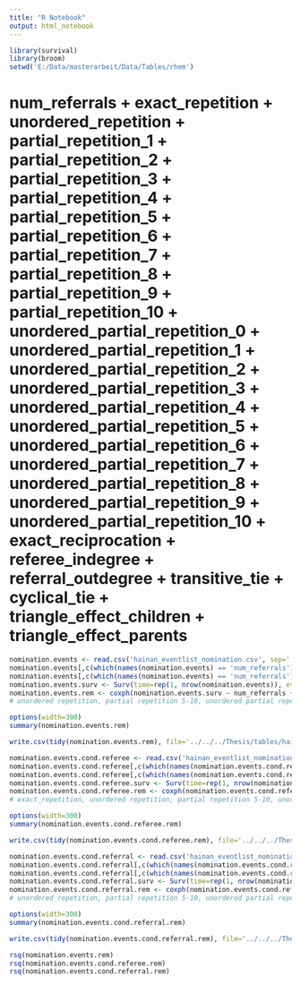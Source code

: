 ---
title: "R Notebook"
output: html_notebook
---


```{r}
library(survival)
library(broom)
setwd('E:/Data/masterarbeit/Data/Tables/rhem')
```
# num_referrals + exact_repetition + unordered_repetition + partial_repetition_1 + partial_repetition_2 + partial_repetition_3 + partial_repetition_4 + partial_repetition_5 + partial_repetition_6 + partial_repetition_7 + partial_repetition_8 + partial_repetition_9 + partial_repetition_10 + unordered_partial_repetition_0 + unordered_partial_repetition_1 + unordered_partial_repetition_2 + unordered_partial_repetition_3 + unordered_partial_repetition_4 + unordered_partial_repetition_5 + unordered_partial_repetition_6 + unordered_partial_repetition_7 + unordered_partial_repetition_8 + unordered_partial_repetition_9 + unordered_partial_repetition_10 + exact_reciprocation + referee_indegree + referral_outdegree + transitive_tie + cyclical_tie + triangle_effect_children + triangle_effect_parents

```{r}
nomination.events <- read.csv('hainan_eventlist_nomination.csv', sep=',')
nomination.events[,c(which(names(nomination.events) == 'num_referrals'):which(names(nomination.events) == 'triangle_effect_parents'))] <- log1p(nomination.events[,c(which(names(nomination.events) == 'num_referrals'):which(names(nomination.events) == 'triangle_effect_parents'))])
nomination.events[,c(which(names(nomination.events) == 'num_referrals'):which(names(nomination.events) == 'triangle_effect_parents'))] <- scale(nomination.events[,c(which(names(nomination.events) == 'num_referrals'):which(names(nomination.events) == 'triangle_effect_parents'))])
nomination.events.surv <- Surv(time=rep(1, nrow(nomination.events)), event=nomination.events$IS_OBSERVED)
nomination.events.rem <- coxph(nomination.events.surv ~ num_referrals + exact_repetition + partial_repetition_0 + partial_repetition_1 + partial_repetition_2 + partial_repetition_3 +  unordered_partial_repetition_1 + unordered_partial_repetition_2 + unordered_partial_repetition_3 + unordered_partial_repetition_4 +  exact_reciprocation + referee_indegree + referral_outdegree + transitive_tie + cyclical_tie + triangle_effect_children + triangle_effect_parents + referee_age + referrals_avg_age + referee_referrals_age_difference + referrals_age_difference + referee_gender + referrals_avg_gender + referee_referrals_gender_difference + referrals_gender_difference + referee_relatives + referrals_avg_relatives + referee_referrals_relatives_difference + referrals_relatives_difference + strata(EVENT_INTERVAL), data=nomination.events)
# unordered repetition, partial repetition 5-10, unordered partial repetition 3-10 NAN
```

```{r}
options(width=300)
summary(nomination.events.rem)
```

```{r}
write.csv(tidy(nomination.events.rem), file='../../../Thesis/tables/hainan_rhem.csv')
```


```{r}
nomination.events.cond.referee <- read.csv('hainan_eventlist_nomination_cond_referee.csv', sep=',')
nomination.events.cond.referee[,c(which(names(nomination.events.cond.referee) == 'num_referrals'):which(names(nomination.events.cond.referee) == 'triangle_effect_parents'))] <- log1p(nomination.events.cond.referee[,c(which(names(nomination.events.cond.referee) == 'num_referrals'):which(names(nomination.events.cond.referee) == 'triangle_effect_parents'))])
nomination.events.cond.referee[,c(which(names(nomination.events.cond.referee) == 'num_referrals'):which(names(nomination.events.cond.referee) == 'triangle_effect_parents'))] <- scale(nomination.events.cond.referee[,c(which(names(nomination.events.cond.referee) == 'num_referrals'):which(names(nomination.events.cond.referee) == 'triangle_effect_parents'))])
nomination.events.cond.referee.surv <- Surv(time=rep(1, nrow(nomination.events.cond.referee)), event=nomination.events.cond.referee$IS_OBSERVED)
nomination.events.cond.referee.rem <- coxph(nomination.events.cond.referee.surv ~ num_referrals + unordered_partial_repetition_1 + unordered_partial_repetition_2 + unordered_partial_repetition_3 + unordered_partial_repetition_4 + referral_outdegree + referee_age + referrals_avg_age + referee_referrals_age_difference + referrals_age_difference + referee_gender + referrals_avg_gender + referee_referrals_gender_difference + referrals_gender_difference + referee_relatives + referrals_avg_relatives + referee_referrals_relatives_difference + referrals_relatives_difference + strata(EVENT_INTERVAL), data=nomination.events.cond.referee)
# exact_repetition, unordered repetition, partial repetition 5-10, unordered partial repetition 0-10, exact_reciprocation, referee_indegree, transitive_tie, cyclical_tie, triangle_effect_children, triangle_effect_parents NAN
```

```{r}
options(width=300)
summary(nomination.events.cond.referee.rem)
```
```{r}
write.csv(tidy(nomination.events.cond.referee.rem), file='../../../Thesis/tables/hainan_rhem_cond_sender.csv')
```


```{r}
nomination.events.cond.referral <- read.csv('hainan_eventlist_nomination_cond_referral.csv', sep=',')
nomination.events.cond.referral[,c(which(names(nomination.events.cond.referral) == 'num_referrals'):which(names(nomination.events.cond.referral) == 'triangle_effect_parents'))] <- log1p(nomination.events.cond.referral[,c(which(names(nomination.events.cond.referral) == 'num_referrals'):which(names(nomination.events.cond.referral) == 'triangle_effect_parents'))])
nomination.events.cond.referral[,c(which(names(nomination.events.cond.referral) == 'num_referrals'):which(names(nomination.events.cond.referral) == 'triangle_effect_parents'))] <- scale(nomination.events.cond.referral[,c(which(names(nomination.events.cond.referral) == 'num_referrals'):which(names(nomination.events.cond.referral) == 'triangle_effect_parents'))])
nomination.events.cond.referral.surv <- Surv(time=rep(1, nrow(nomination.events.cond.referral)), event=nomination.events.cond.referral$IS_OBSERVED)
nomination.events.cond.referral.rem <- coxph(nomination.events.cond.referral.surv ~ num_referrals + exact_repetition + partial_repetition_0 + partial_repetition_1 + partial_repetition_2 + partial_repetition_3 + partial_repetition_4 + unordered_partial_repetition_1 + unordered_partial_repetition_2 + unordered_partial_repetition_3 + unordered_partial_repetition_4 + exact_reciprocation + referee_indegree + referral_outdegree + transitive_tie + cyclical_tie + triangle_effect_children + triangle_effect_parents + referee_age + referrals_avg_age + referee_referrals_age_difference + referrals_age_difference + referee_gender + referrals_avg_gender + referee_referrals_gender_difference + referrals_gender_difference + referee_relatives + referrals_avg_relatives + referee_referrals_relatives_difference + referrals_relatives_difference + strata(EVENT_INTERVAL), data=nomination.events.cond.referral)
# unordered repetition, partial repetition 5-10, unordered partial repetition 5-10 NAN
```

```{r}
options(width=300)
summary(nomination.events.cond.referral.rem)
```
```{r}
write.csv(tidy(nomination.events.cond.referral.rem), file='../../../Thesis/tables/hainan_rhem_cond_receiver.csv')
```

```{r}
rsq(nomination.events.rem)
rsq(nomination.events.cond.referee.rem)
rsq(nomination.events.cond.referral.rem)
```